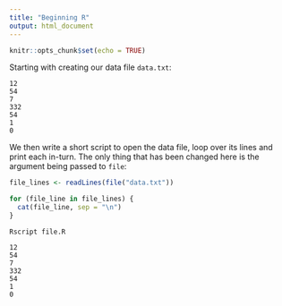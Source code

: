 ```yaml
---
title: "Beginning R"
output: html_document
---
```


```r
knitr::opts_chunk$set(echo = TRUE)
```

Starting with creating our data file `data.txt`:

```
12
54
7
332
54
1
0
```

We then write a short script to open the data file, loop over its 
lines and print each in-turn. The only thing that has been changed 
here is the argument being passed to `file`:

```R
file_lines <- readLines(file("data.txt"))

for (file_line in file_lines) {
  cat(file_line, sep = "\n")
}
```

```
Rscript file.R

12
54
7
332
54
1
0
```


